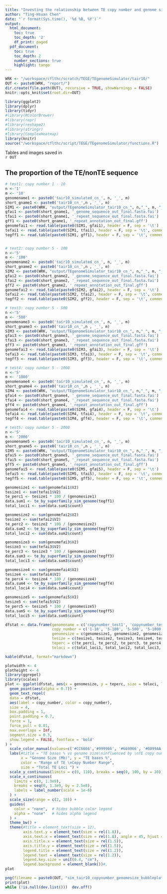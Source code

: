 ```yaml
---
title: "Investing the relationship between TE copy number and genome size"
author: "Ting-Hsuan Chen"
date: "`r format(Sys.time(), '%d %B, %Y')`"
output:
  html_document:
    toc: true
    toc_depth: '2'
    df_print: paged
  pdf_document:
    toc: true
    toc_depth: 2
    number_sections: true
    highlight: tango
---
```


```r
WRK <- "/workspace/cflthc/scratch/TEGE/TEgenomeSimulator/tair10/"
OUT <- paste0(WRK, "report/")
dir.create(file.path(OUT), recursive = TRUE, showWarnings = FALSE)
knitr::opts_knit$set(root.dir=OUT)
```

```r
library(ggplot2)
library(dplyr)
library(tidyr)
#library(RColorBrewer)
#library(repr)
#library(reshape2)
#library(stringr)
#library(ComplexHeatmap)
library(knitr)
source("/workspace/cflthc/script/TEGE/TEgenomeSimulator/functions.R")
```

Tables and images saved in\
`r OUT`

## The proportion of the TE/nonTE sequence
```r
# test1: copy number 1 - 10
n <-'1'
m <- '10'
genomename1 <- paste0('tair10_simulated_cn_', n, '_', m)
short_gname1 <- paste0('tair10_cn_',n , '_', m)
SIM1 <- paste0(WRK, "output/TEgenomeSimulator_tair10_cn_", n,"_", m, "_result/")
gfai1 <- paste0(short_gname1, '_genome_sequence_out_final.fasta.fai')
tfai1 <- paste0(short_gname1, '_repeat_sequence_out_final.fasta.fai')
gff1 <- paste0(short_gname1, '_repeat_annotation_out_final.gff')
genomefai1 <- read.table(paste0(SIM1, gfai1), header = F, sep = '\t')
tefai1 <- read.table(paste0(SIM1, tfai1), header = F, sep = '\t', comment.char = "")
tegff1 <- read.table(paste0(SIM1, gff1), header = F, sep = '\t', comment.char = "")


# test2: copy number 5 - 100
n <-'5'
m <- '100'
genomename2 <- paste0('tair10_simulated_cn_', n, '_', m)
short_gname2 <- paste0('tair10_cn_',n , '_', m)
SIM2 <- paste0(WRK, "output/TEgenomeSimulator_tair10_cn_", n,"_", m, "_result/")
gfai2 <- paste0(short_gname2, '_genome_sequence_out_final.fasta.fai')
tfai2 <- paste0(short_gname2, '_repeat_sequence_out_final.fasta.fai')
gff2 <- paste0(short_gname2, '_repeat_annotation_out_final.gff')
genomefai2 <- read.table(paste0(SIM2, gfai2), header = F, sep = '\t')
tefai2 <- read.table(paste0(SIM2, tfai2), header = F, sep = '\t', comment.char = "")
tegff2 <- read.table(paste0(SIM2, gff2), header = F, sep = '\t', comment.char = "")

# test3: copy number 5 - 500
n <-'5'
m <- '500'
genomename3 <- paste0('tair10_simulated_cn_', n, '_', m)
short_gname3 <- paste0('tair10_cn_',n , '_', m)
SIM3 <- paste0(WRK, "output/TEgenomeSimulator_tair10_cn_", n,"_", m, "_result/")
gfai3 <- paste0(short_gname3, '_genome_sequence_out_final.fasta.fai')
tfai3 <- paste0(short_gname3, '_repeat_sequence_out_final.fasta.fai')
gff3 <- paste0(short_gname3, '_repeat_annotation_out_final.gff')
genomefai3 <- read.table(paste0(SIM3, gfai3), header = F, sep = '\t')
tefai3 <- read.table(paste0(SIM3, tfai3), header = F, sep = '\t', comment.char = "")
tegff3 <- read.table(paste0(SIM3, gff3), header = F, sep = '\t', comment.char = "")

# test4: copy number 5 - 1000
n <-'5'
m <- '1000'
genomename4 <- paste0('tair10_simulated_cn_', n, '_', m)
short_gname4 <- paste0('tair10_cn_',n , '_', m)
SIM4 <- paste0(WRK, "output/TEgenomeSimulator_tair10_cn_", n,"_", m, "_result/")
gfai4 <- paste0(short_gname4, '_genome_sequence_out_final.fasta.fai')
tfai4 <- paste0(short_gname4, '_repeat_sequence_out_final.fasta.fai')
gff4 <- paste0(short_gname4, '_repeat_annotation_out_final.gff')
genomefai4 <- read.table(paste0(SIM4, gfai4), header = F, sep = '\t')
tefai4 <- read.table(paste0(SIM4, tfai4), header = F, sep = '\t', comment.char = "")
tegff4 <- read.table(paste0(SIM4, gff4), header = F, sep = '\t', comment.char = "")

# test5: copy number 5 - 2000
n <-'5'
m <- '2000'
genomename5 <- paste0('tair10_simulated_cn_', n, '_', m)
short_gname5 <- paste0('tair10_cn_',n , '_', m)
SIM5 <- paste0(WRK, "output/TEgenomeSimulator_tair10_cn_", n,"_", m, "_result/")
gfai5 <- paste0(short_gname5, '_genome_sequence_out_final.fasta.fai')
tfai5 <- paste0(short_gname5, '_repeat_sequence_out_final.fasta.fai')
gff5 <- paste0(short_gname5, '_repeat_annotation_out_final.gff')
genomefai5 <- read.table(paste0(SIM5, gfai5), header = F, sep = '\t')
tefai5 <- read.table(paste0(SIM5, tfai5), header = F, sep = '\t', comment.char = "")
tegff5 <- read.table(paste0(SIM5, gff5), header = F, sep = '\t', comment.char = "")
```

```r
genomesize1 <- sum(genomefai1$V2)
tesize1 <- sum(tefai1$V2)
te_perc1 <- tesize1 * 100 / (genomesize1)
data.sum1 <- te_by_superfamily_sim_genome(tegff1)
total_loci1 <- sum(data.sum1$count)

genomesize2 <- sum(genomefai2$V2)
tesize2 <- sum(tefai2$V2)
te_perc2 <- tesize2 * 100 / (genomesize2)
data.sum2 <- te_by_superfamily_sim_genome(tegff2)
total_loci2 <- sum(data.sum2$count)

genomesize3 <- sum(genomefai3$V2)
tesize3 <- sum(tefai3$V2)
te_perc3 <- tesize3 * 100 / (genomesize3)
data.sum3 <- te_by_superfamily_sim_genome(tegff3)
total_loci3 <- sum(data.sum3$count)

genomesize4 <- sum(genomefai4$V2)
tesize4 <- sum(tefai4$V2)
te_perc4 <- tesize4 * 100 / (genomesize4)
data.sum4 <- te_by_superfamily_sim_genome(tegff4)
total_loci4 <- sum(data.sum4$count)

genomesize5 <- sum(genomefai5$V2)
tesize5 <- sum(tefai5$V2)
te_perc5 <- tesize5 * 100 / (genomesize5)
data.sum5 <- te_by_superfamily_sim_genome(tegff5)
total_loci5 <- sum(data.sum5$count)

```

```r
dfstat <- data.frame(genomename = c('copynumber_test1', 'copynumber_test2', 'copynumber_test3', 'copynumber_test4', 'copynumber_test5'),
                     copy_number = c('1-10', '5-100', '5-500', '5-1000', '5-2000'),
                     genomesize = c(genomesize1, genomesize2, genomesize3, genomesize4, genomesize5),
                     tesize = c(tesize1, tesize2, tesize3, tesize4, tesize5),
                     teperc = c(te_perc1, te_perc2, te_perc3, te_perc4, te_perc5),
                     teloci = c(total_loci1, total_loci2, total_loci3, total_loci4, total_loci5)) 

kable(dfstat, format="markdown")
```

```r
plotwidth <- 4
plotheight <- 4
library(ggrepel)
library(scales)
plot <- ggplot(dfstat, aes(x = genomesize, y = teperc, size = teloci, label = copy_number, color = copy_number)) +
  geom_point(aes(alpha = 0.7)) +
  geom_text_repel(
  data = dfstat,
  aes(label = copy_number, color = copy_number),
  size = 4,
  box.padding = 1,
  point.padding = 0.7,
  force = 1,
  force_pull = 0.01,
  max.overlaps = Inf,
  segment.size = 0.3,
  show.legend = FALSE, fontface = 'bold'
) +
  scale_color_manual(values=c('#CC6666','#999966', '#669966', '#0099AA', '#996699')) +
  labs(#title = "TE bases % vs genome size\ninfluenced by \nTE copy number\n range",
       x = "Genome Size (Mb)", y = "TE bases %",
       color = "Range of TE \nCopy Number Range",
       size = "Total TE Loci ") +
  scale_y_continuous(limits = c(0, 110), breaks = seq(0, 100, by = 20)) +
  scale_x_continuous(
    limits = c(0, 1.3e9),
    breaks = seq(0, 1.3e9, by = 2.5e8),
    labels = label_number(scale = 1e-6)
  ) +
  scale_size(range = c(2, 10)) +
  guides(
    color = "none",  # hides bubble color legend
    alpha = "none"   # hides alpha legend
  ) +
  theme_bw() +
  theme(#title = element_text(size = 12),
        axis.text.y = element_text(size = rel(1.8)),
        axis.text.x = element_text(size = rel(1.8), angle = 45, hjust = 1),
        axis.title.x = element_text(size = rel(1.5)),
        axis.title.y = element_text(size = rel(1.5)),
        legend.title = element_text(size = rel(1.2)),
        legend.text = element_text(size = rel(1.2)),
        legend.key.size = unit(0.4, "cm"),
        legend.background = element_blank())#,
plot
```

```r
png(filename = paste0(OUT, "sim_tair10_copynumber_genomesize_bubbleplot.png"), width = plotwidth, height = plotheight, units = "in", res = 1200)
print(plot)
while (!is.null(dev.list()))  dev.off()
```

